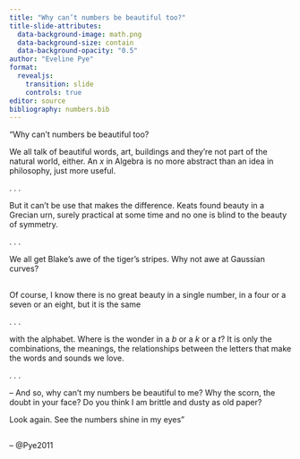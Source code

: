 ```yaml
---
title: "Why can’t numbers be beautiful too?"
title-slide-attributes:
  data-background-image: math.png
  data-background-size: contain
  data-background-opacity: "0.5"
author: "Eveline Pye"
format:
  revealjs:
    transition: slide
    controls: true
editor: source
bibliography: numbers.bib
---
```


"Why can’t numbers be beautiful too? 

We all talk of beautiful words, art, buildings
 and they’re not part of the natural world, either. 
An *x* in Algebra is no more abstract than 
an idea in philosophy, just more useful. 

. . .

But it can’t be use that makes the difference. 
Keats found beauty in a Grecian urn, 
surely practical at some time 
and no one is blind to the beauty of symmetry. 

. . .

We all get Blake’s awe of the tiger’s stripes. 
Why not awe at Gaussian curves? 

##

Of course, I know there is no great beauty in a single number, 
in a four or a seven or an eight, but it is the same 

. . .

with the alphabet. Where is the wonder in a *b* 
or a *k* or a *t*? It is only the combinations, 
the meanings, the relationships between 
the letters that make the words and sounds we love. 

. . .

– And so, why can’t my numbers be beautiful to me? 
Why the scorn, the doubt in your face? Do you think 
I am brittle and dusty as old paper? 

Look again. See the numbers shine in my eyes"

##

-- @Pye2011

